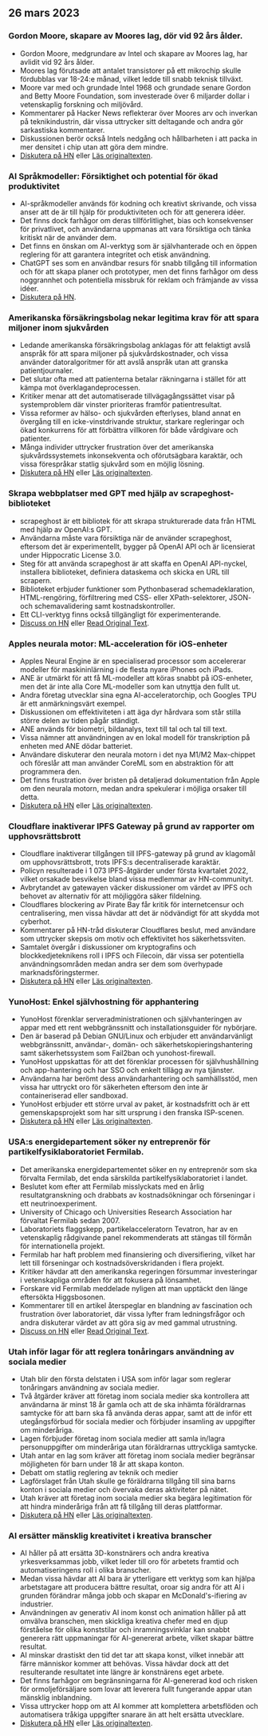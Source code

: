 

<CallToAction />

<Steps>

## 26 mars 2023

### Gordon Moore, skapare av Moores lag, dör vid 92 års ålder.

- Gordon Moore, medgrundare av Intel och skapare av Moores lag, har avlidit vid 92 års ålder.
- Moores lag förutsade att antalet transistorer på ett mikrochip skulle fördubblas var 18-24:e månad, vilket ledde till snabb teknisk tillväxt.
- Moore var med och grundade Intel 1968 och grundade senare Gordon and Betty Moore Foundation, som investerade över 6 miljarder dollar i vetenskaplig forskning och miljövård.
- Kommentarer på Hacker News reflekterar över Moores arv och inverkan på teknikindustrin, där vissa uttrycker sitt deltagande och andra gör sarkastiska kommentarer.
- Diskussionen berör också Intels nedgång och hållbarheten i att packa in mer densitet i chip utan att göra dem mindre.
- [Diskutera på HN](http://news.ycombinator.com/item?id=35297420) eller [Läs originaltexten](https://www.moore.org/article-detail?newsUrlName=in-memoriam-gordon-moore-1929-2023).

### AI Språkmodeller: Försiktighet och potential för ökad produktivitet

- AI-språkmodeller används för kodning och kreativt skrivande, och vissa anser att de är till hjälp för produktiviteten och för att generera idéer.
- Det finns dock farhågor om deras tillförlitlighet, bias och konsekvenser för privatlivet, och användarna uppmanas att vara försiktiga och tänka kritiskt när de använder dem.
- Det finns en önskan om AI-verktyg som är självhanterade och en öppen reglering för att garantera integritet och etisk användning.
- ChatGPT ses som en användbar resurs för snabb tillgång till information och för att skapa planer och prototyper, men det finns farhågor om dess noggrannhet och potentiella missbruk för reklam och främjande av vissa idéer.
- [Diskutera på HN](http://news.ycombinator.com/item?id=35299071).

### Amerikanska försäkringsbolag nekar legitima krav för att spara miljoner inom sjukvården

- Ledande amerikanska försäkringsbolag anklagas för att felaktigt avslå anspråk för att spara miljoner på sjukvårdskostnader, och vissa använder datoralgoritmer för att avslå anspråk utan att granska patientjournaler.
- Det slutar ofta med att patienterna betalar räkningarna i stället för att kämpa mot överklagandeprocessen.
- Kritiker menar att det automatiserade tillvägagångssättet visar på systemproblem där vinster prioriteras framför patientresultat.
- Vissa reformer av hälso- och sjukvården efterlyses, bland annat en övergång till en icke-vinstdrivande struktur, starkare regleringar och ökad konkurrens för att förbättra villkoren för både vårdgivare och patienter.
- Många individer uttrycker frustration över det amerikanska sjukvårdssystemets inkonsekventa och oförutsägbara karaktär, och vissa förespråkar statlig sjukvård som en möjlig lösning.
- [Diskutera på HN](http://news.ycombinator.com/item?id=35304017) eller [Läs originaltexten](https://www.propublica.org/article/cigna-pxdx-medical-health-insurance-rejection-claims).

### Skrapa webbplatser med GPT med hjälp av scrapeghost-biblioteket

- scrapeghost är ett bibliotek för att skrapa strukturerade data från HTML med hjälp av OpenAI:s GPT.
- Användarna måste vara försiktiga när de använder scrapeghost, eftersom det är experimentellt, bygger på OpenAI API och är licensierat under Hippocratic License 3.0.
- Steg för att använda scrapeghost är att skaffa en OpenAI API-nyckel, installera biblioteket, definiera dataskema och skicka en URL till scrapern.
- Biblioteket erbjuder funktioner som Pythonbaserad schemadeklaration, HTML-rengöring, förfiltrering med CSS- eller XPath-selektorer, JSON- och schemavalidering samt kostnadskontroller.
- Ett CLI-verktyg finns också tillgängligt för experimenterande.
- [Discuss on HN](http://news.ycombinator.com/item?id=35305655) eller [Read Original Text](https://jamesturk.github.io/scrapeghost/).

### Apples neurala motor: ML-acceleration för iOS-enheter

- Apples Neural Engine är en specialiserad processor som accelererar modeller för maskininlärning i de flesta nyare iPhones och iPads.
- ANE är utmärkt för att få ML-modeller att köras snabbt på iOS-enheter, men det är inte alla Core ML-modeller som kan utnyttja den fullt ut.
- Andra företag utvecklar sina egna AI-acceleratorchip, och Googles TPU är ett anmärkningsvärt exempel.
- Diskussionen om effektiviteten i att äga dyr hårdvara som står stilla större delen av tiden pågår ständigt.
- ANE används för biometri, bildanalys, text till tal och tal till text.
- Vissa nämner att användningen av en lokal modell för transkription på enheten med ANE dödar batteriet.
- Användare diskuterar den neurala motorn i det nya M1/M2 Max-chippet och föreslår att man använder CoreML som en abstraktion för att programmera den.
- Det finns frustration över bristen på detaljerad dokumentation från Apple om den neurala motorn, medan andra spekulerar i möjliga orsaker till detta.
- [Diskutera på HN](http://news.ycombinator.com/item?id=35301447) eller [Läs originaltexten](https://github.com/hollance/neural-engine).

### Cloudflare inaktiverar IPFS Gateway på grund av rapporter om upphovsrättsbrott

- Cloudflare inaktiverar tillgången till IPFS-gateway på grund av klagomål om upphovsrättsbrott, trots IPFS:s decentraliserade karaktär.
- Policyn resulterade i 1 073 IPFS-åtgärder under första kvartalet 2022, vilket orsakade besvikelse bland vissa medlemmar av HN-communityt.
- Avbrytandet av gatewayen väcker diskussioner om värdet av IPFS och behovet av alternativ för att möjliggöra säker fildelning.
- Cloudflares blockering av Pirate Bay får kritik för internetcensur och centralisering, men vissa hävdar att det är nödvändigt för att skydda mot cyberhot.
- Kommentarer på HN-tråd diskuterar Cloudflares beslut, med användare som uttrycker skepsis om motiv och effektivitet hos säkerhetssviten.
- Samtalet övergår i diskussioner om kryptografins och blockkedjeteknikens roll i IPFS och Filecoin, där vissa ser potentiella användningsområden medan andra ser dem som överhypade marknadsföringstermer.
- [Diskutera på HN](http://news.ycombinator.com/item?id=35300200) eller [Läs originaltexten](https://torrentfreak.com/cloudflare-disables-access-to-pirated-content-on-its-ipfs-gateway-230324/).

### YunoHost: Enkel självhostning för apphantering

- YunoHost förenklar serveradministrationen och självhanteringen av appar med ett rent webbgränssnitt och installationsguider för nybörjare.
- Den är baserad på Debian GNU/Linux och erbjuder ett användarvänligt webbgränssnitt, användar-, domän- och säkerhetskopieringshantering samt säkerhetssystem som Fail2ban och yunohost-firewall.
- YunoHost uppskattas för att det förenklar processen för självhushållning och app-hantering och har SSO och enkelt tillägg av nya tjänster.
- Användarna har berömt dess användarhantering och samhällsstöd, men vissa har uttryckt oro för säkerheten eftersom den inte är containeriserad eller sandboxad.
- YunoHost erbjuder ett större urval av paket, är kostnadsfritt och är ett gemenskapsprojekt som har sitt ursprung i den franska ISP-scenen.
- [Diskutera på HN](http://news.ycombinator.com/item?id=35300482) eller [Läs originaltexten](https://yunohost.org).

### USA:s energidepartement söker ny entreprenör för partikelfysiklaboratoriet Fermilab.

- Det amerikanska energidepartementet söker en ny entreprenör som ska förvalta Fermilab, det enda särskilda partikelfysiklaboratoriet i landet.
- Beslutet kom efter att Fermilab misslyckats med en årlig resultatgranskning och drabbats av kostnadsökningar och förseningar i ett neutrinoexperiment.
- University of Chicago och Universities Research Association har förvaltat Fermilab sedan 2007.
- Laboratoriets flaggskepp, partikelacceleratorn Tevatron, har av en vetenskaplig rådgivande panel rekommenderats att stängas till förmån för internationella projekt.
- Fermilab har haft problem med finansiering och diversifiering, vilket har lett till förseningar och kostnadsöverskridanden i flera projekt.
- Kritiker hävdar att den amerikanska regeringen försummar investeringar i vetenskapliga områden för att fokusera på lönsamhet.
- Forskare vid Fermilab meddelade nyligen att man upptäckt den länge eftersökta Higgsbosonen.
- Kommentarer till en artikel återspeglar en blandning av fascination och frustration över laboratoriet, där vissa lyfter fram ledningsfrågor och andra diskuterar värdet av att göra sig av med gammal utrustning.
- [Discuss on HN](http://news.ycombinator.com/item?id=35303391) eller [Read Original Text](https://www.science.org/content/article/major-shake-coming-fermilab-troubled-u-s-particle-physics-center).

### Utah inför lagar för att reglera tonåringars användning av sociala medier

- Utah blir den första delstaten i USA som inför lagar som reglerar tonåringars användning av sociala medier.
- Två åtgärder kräver att företag inom sociala medier ska kontrollera att användarna är minst 18 år gamla och att de ska inhämta föräldrarnas samtycke för att barn ska få använda deras appar, samt att de inför ett utegångsförbud för sociala medier och förbjuder insamling av uppgifter om minderåriga.
- Lagen förbjuder företag inom sociala medier att samla in/lagra personuppgifter om minderåriga utan föräldrarnas uttryckliga samtycke.
- Utah antar en lag som kräver att företag inom sociala medier begränsar möjligheten för barn under 18 år att skapa konton.
- Debatt om statlig reglering av teknik och medier
- Lagförslaget från Utah skulle ge föräldrarna tillgång till sina barns konton i sociala medier och övervaka deras aktiviteter på nätet.
- Utah kräver att företag inom sociala medier ska begära legitimation för att hindra minderåriga från att få tillgång till deras plattformar.
- [Diskutera på HN](http://news.ycombinator.com/item?id=35307647) eller [Läs originaltexten](https://www.bbc.com/news/world-us-canada-65060733).

### AI ersätter mänsklig kreativitet i kreativa branscher

- AI håller på att ersätta 3D-konstnärers och andra kreativa yrkesverksammas jobb, vilket leder till oro för arbetets framtid och automatiseringens roll i olika branscher.
- Medan vissa hävdar att AI bara är ytterligare ett verktyg som kan hjälpa arbetstagare att producera bättre resultat, oroar sig andra för att AI i grunden förändrar många jobb och skapar en McDonald's-ifiering av industrier.
- Användningen av generativ AI inom konst och animation håller på att omvälva branschen, men skickliga kreativa chefer med en djup förståelse för olika konststilar och inramningsvinklar kan snabbt generera rätt uppmaningar för AI-genererat arbete, vilket skapar bättre resultat.
- AI minskar drastiskt den tid det tar att skapa konst, vilket innebär att färre människor kommer att behövas. Vissa hävdar dock att det resulterande resultatet inte längre är konstnärens eget arbete.
- Det finns farhågor om begränsningarna för AI-genererad kod och risken för ormoljeförsäljare som lovar att leverera fullt fungerande appar utan mänsklig inblandning.
- Vissa uttrycker hopp om att AI kommer att komplettera arbetsflöden och automatisera tråkiga uppgifter snarare än att helt ersätta utvecklare.
- [Diskutera på HN](http://news.ycombinator.com/item?id=35308498) eller [Läs originaltexten](https://reddit.com/r/blender/comments/121lhfq/i_lost_everything_that_made_me_love_my_job/).

</Steps>
